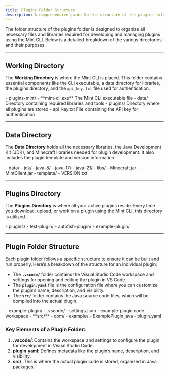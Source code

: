 ```yaml
---
title: Plugins Folder Structure
description: A comprehensive guide to the structure of the plugins folder in the Mint CLI.
---
```



The folder structure of the plugins folder is designed to organize all
necessary files and libraries required for developing and managing
plugins using the Mint CLI. Below is a detailed breakdown of the various
directories and their purposes.

---

## Working Directory

The **Working Directory** is where the Mint CLI is placed.
This folder contains essential components like the CLI executable,
a data directory for libraries, the plugins directory,
and the `api_key.txt` file used for authentication.

<FileTree>
    - plugins-mint/
        - **mint-cli.exe**  The Mint CLI executable file
        - data/             Directory containing required libraries and tools
        - plugins/          Directory where all plugins are stored
        - api_key.txt       File containing the API key for authentication
</FileTree>

---

## Data Directory

The **Data Directory** holds all the necessary libraries,
the Java Development Kit (JDK), and Minecraft libraries needed
for plugin development. It also includes the plugin template and version information.

<FileTree>
    - data/
        - jdk/
            - java-8/
            - java-17/
            - java-21/
        - libs/
            - Minecraft.jar
            - MintClient.jar
        - template/
        - VERSION.txt
</FileTree>

---

## Plugins Directory

The **Plugins Directory** is where all your active plugins reside.
Every time you download, upload, or work on a plugin using the Mint CLI,
this directory is utilized.

<FileTree>
    - plugins/
        - test-plugin/
        - autofish-plugin/
        - example-plugin/
</FileTree>

---

## Plugin Folder Structure

Each plugin folder follows a specific structure to ensure it can be
built and run properly. Here’s a breakdown of the structure for an individual plugin:

- The **`.vscode/`** folder contains the Visual Studio Code workspace and
settings for opening and editing the plugin in VS Code.
- The **`plugin.yaml`** file is the configuration file where you can
customize the plugin’s name, description, and visibility.
- The **`src/`** folder contains the Java source code files,
which will be compiled into the actual plugin.

<FileTree>
    - example-plugin/
        - .vscode/
            - settings.json
            - example-plugin.code-workspace
        - **src/**
            - com/
                - example/
                    - ExamplePlugin.java
        - plugin.yaml
</FileTree>

### Key Elements of a Plugin Folder:
1. **.vscode/**: Contains the workspace and settings to configure the plugin for development
in Visual Studio Code.
2. **plugin.yaml**: Defines metadata like the plugin’s name, description, and visibility.
3. **src/**: This is where the actual plugin code is stored, organized in Java packages.


